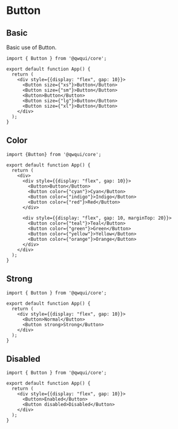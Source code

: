 
# Button

<ButtonControls />

## Basic

Basic use of Button.

```tsx
import { Button } from '@qwqui/core';

export default function App() {
  return (
    <div style={{display: "flex", gap: 10}}>
      <Button size={"xs"}>Button</Button>
      <Button size={"sm"}>Button</Button>
      <Button>Button</Button>
      <Button size={"lg"}>Button</Button>
      <Button size={"xl"}>Button</Button>
    </div>
  );
}
```

## Color

```tsx
import {Button} from '@qwqui/core';

export default function App() {
  return (
    <div>
      <div style={{display: "flex", gap: 10}}>
        <Button>Button</Button>
        <Button color={"cyan"}>Cyan</Button>
        <Button color={"indigo"}>Indigo</Button>
        <Button color={"red"}>Red</Button>
      </div>

      <div style={{display: "flex", gap: 10, marginTop: 20}}>
        <Button color={"teal"}>Teal</Button>
        <Button color={"green"}>Green</Button>
        <Button color={"yellow"}>Yellow</Button>
        <Button color={"orange"}>Orange</Button>
      </div>
    </div>
  );
}
```

## Strong

```tsx
import { Button } from '@qwqui/core';

export default function App() {
  return (
    <div style={{display: "flex", gap: 10}}>
      <Button>Normal</Button>
      <Button strong>Strong</Button>
    </div>
  );
}
```

## Disabled

```tsx
import { Button } from '@qwqui/core';

export default function App() {
  return (
    <div style={{display: "flex", gap: 10}}>
      <Button>Enabled</Button>
      <Button disabled>Disabled</Button>
    </div>
  );
}
```
